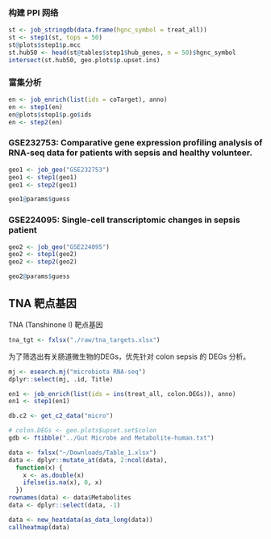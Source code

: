 
### 构建 PPI 网络

```r
st <- job_stringdb(data.frame(hgnc_symbol = treat_all))
st <- step1(st, tops = 50)
st@plots$step1$p.mcc
st.hub50 <- head(st@tables$step1$hub_genes, n = 50)$hgnc_symbol
intersect(st.hub50, geo.plots$p.upset.ins)
```

### 富集分析

```r
en <- job_enrich(list(ids = coTarget), anno)
en <- step1(en)
en@plots$step1$p.go$ids
en <- step2(en)
```

### GSE232753: Comparative gene expression profiling analysis of RNA-seq data for patients with sepsis and healthy volunteer.

```r
geo1 <- job_geo("GSE232753")
geo1 <- step1(geo1)
geo1 <- step2(geo1)

geo1@params$guess
```

### GSE224095: Single-cell transcriptomic changes in sepsis patient

```r
geo2 <- job_geo("GSE224095")
geo2 <- step1(geo2)
geo2 <- step2(geo2)

geo2@params$guess
```

## TNA 靶点基因

TNA (Tanshinone I) 靶点基因

```r
tna_tgt <- fxlsx("./raw/tna_targets.xlsx")
```

为了筛选出有关肠道微生物的DEGs，优先针对 colon sepsis 的 DEGs 分析。

```r
mj <- esearch.mj("microbiota RNA-seq")
dplyr::select(mj, .id, Title)
```

```r
en1 <- job_enrich(list(ids = ins(treat_all, colon.DEGs)), anno)
en1 <- step1(en1)

db.c2 <- get_c2_data("micro")
```

```r
# colon.DEGs <- geo.plots$upset.set$colon
gdb <- ftibble("../Gut Microbe and Metabolite-human.txt")
```

```r
data <- fxlsx("~/Downloads/Table_1.xlsx")
data <- dplyr::mutate_at(data, 2:ncol(data),
  function(x) {
    x <- as.double(x)
    ifelse(is.na(x), 0, x)
  })
rownames(data) <- data$Metabolites
data <- dplyr::select(data, -1)

data <- new_heatdata(as_data_long(data))
callheatmap(data)
```
